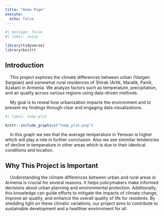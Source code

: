 ```yaml
---
title: "Home Page"
execute: 
  echo: false
---
```


```r
#| message: false
#| label: setup

library(tidyverse)
library(knitr)
```


## Introduction
&nbsp;&nbsp;&nbsp;&nbsp;This project explores the climate differences between urban (Vazgen Sargsian) and somewhat rural residences of Shirak (Artik, Maralik, Panik, Azatan) in Armenia. We analyze factors such as temperature, precipitation, and air quality across various regions using data-driven methods.

&nbsp;&nbsp;&nbsp;&nbsp;My goal is to reveal how urbanization impacts the environment and to present my findings through clear and engaging data visualizations.





```r
#| label: temp-plot

knitr::include_graphics("temp_plot.png")
```


&nbsp;&nbsp;&nbsp;&nbsp;In this graph we see that the average temperature in Yerevan is higher which will play a role in further conclusion. Also we see simmilar tendencies of decline in temperature in other areas which is due to their identical conditions and location.









## Why This Project is Important
&nbsp;&nbsp;&nbsp;&nbsp;Understanding the climate differences between urban and rural areas in Armenia is crucial for several reasons. It helps policymakers make informed decisions about urban planning and environmental protection. Additionally, this knowledge can guide efforts to mitigate the impacts of climate change, improve air quality, and enhance the overall quality of life for residents. By shedding light on these climatic variations, our project aims to contribute to sustainable development and a healthier environment for all.



